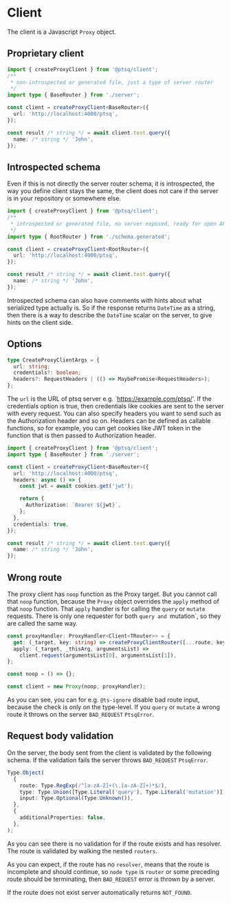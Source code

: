 # Client

The client is a Javascript `Proxy` object.

## Proprietary client

```ts
import { createProxyClient } from '@ptsq/client';
/**
 * non-introspected or generated file, just a type of server router
 */
import type { BaseRouter } from './server';

const client = createProxyClient<BaseRouter>({
  url: 'http://localhost:4000/ptsq',
});

const result /* string */ = await client.test.query({
  name: /* string */ 'John',
});
```

## Introspected schema

Even if this is not directly the server router schema, it is introspected, the way you define client stays the same, the client does not care if the server is in your repository or somewhere else.

```ts
import { createProxyClient } from '@ptsq/client';
/**
 * introspected or generated file, no server exposed, ready for open API
 */
import type { RootRouter } from './schema.generated';

const client = createProxyClient<RootRouter>({
  url: 'http://localhost:4000/ptsq',
});

const result /* string */ = await client.test.query({
  name: /* string */ 'John',
});
```

Introspected schema can also have comments with hints about what serialized type actually is. So if the response returns `DateTime` as a string, then there is a way to describe the `DateTime` scalar on the server, to give hints on the client side.

## Options

```ts
type CreateProxyClientArgs = {
  url: string;
  credentials?: boolean;
  headers?: RequestHeaders | (() => MaybePromise<RequestHeaders>);
};
```

The `url` is the URL of ptsq server e.g. `https://example.com/ptsq/'.
If the credentials option is true, then credentials like cookies are sent to the server with every request.
You can also specify headers you want to send such as the Authorization header and so on.
Headers can be defined as callable functions, so for example, you can get cookies like JWT token in the function that is then passed to Authorization header.

```ts
import { createProxyClient } from '@ptsq/client';
import type { BaseRouter } from './server';

const client = createProxyClient<BaseRouter>({
  url: 'http://localhost:4000/ptsq',
  headers: async () => {
    const jwt = await cookies.get('jwt');

    return {
      Authorization: `Bearer ${jwt}`,
    };
  },
  credentials: true,
});

const result /* string */ = await client.test.query({
  name: /* string */ 'John',
});
```

## Wrong route

The proxy client has `noop` function as the Proxy target.
But you cannot call that `noop` function, because the `Proxy` object overrides the `apply` method of that `noop` function.
That `apply` handler is for calling the `query` or `mutate` requests.
There is only one requester for both `query and `mutation`, so they are called the same way.

```ts
const proxyHandler: ProxyHandler<Client<TRouter>> = {
  get: (_target, key: string) => createProxyClientRouter([...route, key]),
  apply: (_target, _thisArg, argumentsList) =>
    client.request(argumentsList[0], argumentsList[1]),
};

const noop = () => {};

const client = new Proxy(noop, proxyHandler);
```

As you can see, you can for e.g. `@ts-ignore` disable bad route input, because the check is only on the type-level.
If you `query` or `mutate` a wrong route it throws on the server `BAD_REQUEST` `PtsqError`.

## Request body validation

On the server, the body sent from the client is validated by the following schema.
If the validation fails the server throws `BAD_REQUEST` `PtsqError`.

```ts
Type.Object(
  {
    route: Type.RegExp(/^[a-zA-Z]+(\.[a-zA-Z]+)*$/),
    type: Type.Union([Type.Literal('query'), Type.Literal('mutation')]),
    input: Type.Optional(Type.Unknown()),
  },
  {
    additionalProperties: false,
  },
);
```

As you can see there is no validation for if the route exists and has resolver. The route is validated by walking the nested `routers`.

As you can expect, if the route has no `resolver`, means that the route is incomplete and should continue, so `node type` is `router` or some preceding route should be terminating, then `BAD_REQUEST` error is thrown by a server.

If the route does not exist server automatically returns `NOT_FOUND`.
